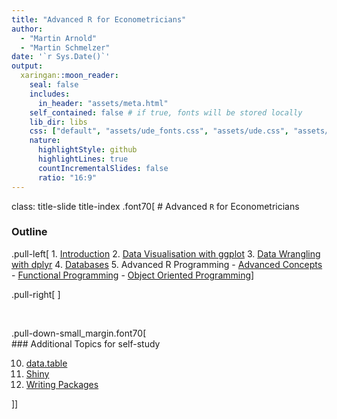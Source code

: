 ```yaml
---
title: "Advanced R for Econometricians"
author: 
  - "Martin Arnold"
  - "Martin Schmelzer"
date: '`r Sys.Date()`'
output:
  xaringan::moon_reader:
    seal: false
    includes:
      in_header: "assets/meta.html"
    self_contained: false # if true, fonts will be stored locally
    lib_dir: libs
    css: ["default", "assets/ude_fonts.css", "assets/ude.css", "assets/custom.css", "assets/title_slides.css"]
    nature:
      highlightStyle: github
      highlightLines: true
      countIncrementalSlides: false
      ratio: "16:9"
---
```

class: title-slide title-index 
.font70[
# Advanced `R` for Econometricians 

### Outline

.pull-left[
1. [Introduction](Introduction/Introduction.html)
2. [Data Visualisation with ggplot](ggplot2/ggplot2.html)
3. [Data Wrangling with dplyr](Wrangling/Wrangling.html)
4. [Databases](databases/databases.html)
5. Advanced R Programming
  - [Advanced Concepts](Advanced R concepts/Advanced.html)
  - [Functional Programming](functional/functional.html)
  - [Object Oriented Programming](OOP/OOP.html)
]


.pull-right[
<ol start = "6">
  <li> Performance </li> 
  <ul>
    <li> <a href="measuring and profiling/MeasuringProfiling.html">Profiling and Benchmarking</a></li> 
    <li> <a href="improving performance/improving-performance.html">Improving Performance</a></li>
  </ul>
  <li><a href="Webscraping/webscraping.html">Web Scraping</a></li>
  <li><a href="Rmarkdown/rmarkdown.html">Rmarkdown</a></li>
  <li><a href="Git/git_vcs.html">Git and Github</a></li>
</ol>
]



<br>

.pull-down-small_margin.font70[
<br>
### Additional Topics for self-study

<ol start = "10">
  <li> <a href = Datatable/datatable.html>data.table</a> </li>
  <li> <a href = Shiny/Shiny.html>Shiny</a> </li>
  <li> <a href = Packages/Packages.html>Writing Packages</a> </li>
</ol>
]]